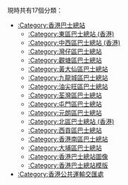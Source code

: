 現時共有17個分類：
*[[:Category:香港巴士總站|:Category:香港巴士總站]]
**[[:Category:東區巴士總站_(香港)|:Category:東區巴士總站 (香港)]]
**[[:Category:中西區巴士總站_(香港)|:Category:中西區巴士總站 (香港)]]
**[[:Category:灣仔區巴士總站|:Category:灣仔區巴士總站]]
**[[:Category:觀塘區巴士總站|:Category:觀塘區巴士總站]]
**[[:Category:黃大仙區巴士總站|:Category:黃大仙區巴士總站]]
**[[:Category:九龍城區巴士總站|:Category:九龍城區巴士總站]]
**[[:Category:油尖旺區巴士總站|:Category:油尖旺區巴士總站]]
**[[:Category:荃灣區巴士總站|:Category:荃灣區巴士總站]]
**[[:Category:屯門區巴士總站|:Category:屯門區巴士總站]]
**[[:Category:元朗區巴士總站|:Category:元朗區巴士總站]]
**[[:Category:北區巴士總站_(香港)|:Category:北區巴士總站 (香港)]]
**[[:Category:西貢區巴士總站|:Category:西貢區巴士總站]]
**[[:Category:香港南區巴士總站|:Category:香港南區巴士總站]]
**[[:Category:大埔區巴士總站|:Category:大埔區巴士總站]]
**[[:Category:香港巴士總站圖像|:Category:香港巴士總站圖像]]
**[[:Category:香港巴士總站模版|:Category:香港巴士總站模版]]
*[[:Category:香港公共運輸交匯處|:Category:香港公共運輸交匯處]]